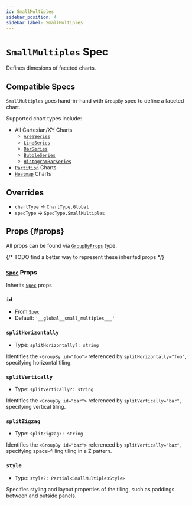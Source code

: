 ```yaml
---
id: SmallMultiples
sidebar_position: 4
sidebar_label: SmallMultiples
---
```


# `SmallMultiples` Spec

Defines dimesions of faceted charts.

## Compatible Specs

`SmallMultiples` goes hand-in-hand with `GroupBy` spec to define a faceted chart.

Supported chart types include:

- All Cartesian/XY Charts
  - [`AreaSeries`](../xy/AreaSeries)
  - [`LineSeries`](../xy/LineSeries)
  - [`BarSeries`](../xy/BarSeries)
  - [`BubbleSeries`](../xy/BubbleSeries)
  - [`HistogramBarSeries`](../xy/HistogramBarSeries)
- [`Partition`](../Partition) Charts
- [`Heatmap`](../Heatmap) Charts

## Overrides

- `chartType` -> `ChartType.Global`
- `specType` -> `SpecType.SmallMultiples`

## Props {#props}

All props can be found via [`GroupByProps`](/all-types/type-aliases/GroupByProps) type.

{/* TODO find a better way to represent these inherited props */}
### [`Spec`](../types/Spec) Props

Inherits [`Spec`](../types/Spec) props

### `id`
- From [`Spec`](../types/Spec)
- Default: `'__global__small_multiples___'`

### `splitHorizontally`
- Type: <code>splitHorizontally?: string</code>

Identifies the `<GroupBy id="foo">` referenced by `splitHorizontally="foo"`, specifying horizontal tiling.

### `splitVertically`
- Type: <code>splitVertically?: string</code>

Identifies the `<GroupBy id="bar">` referenced by `splitVertically="bar"`, specifying vertical tiling.

### `splitZigzag`
- Type: <code>splitZigzag?: string</code>

Identifies the `<GroupBy id="baz">` referenced by `splitVertically="baz"`, specifying space-filling tiling in a Z pattern.

### `style`
- Type: <code>style?: Partial\<SmallMultiplesStyle\></code>

Specifies styling and layout properties of the tiling, such as paddings between and outside panels.
